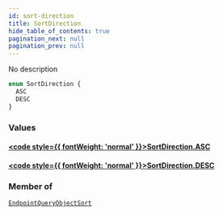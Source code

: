 ```yaml
---
id: sort-direction
title: SortDirection
hide_table_of_contents: true
pagination_next: null
pagination_prev: null
---
```








No description

```graphql
enum SortDirection {
  ASC
  DESC
}
```


### Values

#### [<code style={{ fontWeight: 'normal' }}>SortDirection.<b>ASC</b></code>](#) 
> 
> 

#### [<code style={{ fontWeight: 'normal' }}>SortDirection.<b>DESC</b></code>](#) 
> 
> 



### Member of

[`EndpointQueryObjectSort`](/graphql/graphql/inputs/endpoint-query-object-sort)  <Badge class="secondary" text="input"/>



